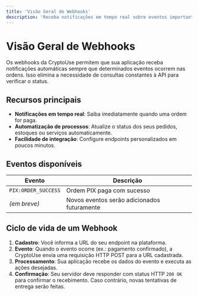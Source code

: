 ```yaml
---
title: 'Visão Geral de Webhooks'
description: 'Receba notificações em tempo real sobre eventos importantes nas suas ordens'
---
```


# Visão Geral de Webhooks

Os webhooks da CryptoUse permitem que sua aplicação receba notificações automáticas sempre que determinados eventos ocorrem nas ordens. Isso elimina a necessidade de consultas constantes à API para verificar o status.

## Recursos principais

- **Notificações em tempo real**: Saiba imediatamente quando uma ordem for paga.
- **Automatização de processos**: Atualize o status dos seus pedidos, estoques ou serviços automaticamente.
- **Facilidade de integração**: Configure endpoints personalizados em poucos minutos.

## Eventos disponíveis

| Evento                | Descrição                               |
|-----------------------|------------------------------------------|
| `PIX:ORDER_SUCCESS`   | Ordem PIX paga com sucesso              |
| *(em breve)*          | Novos eventos serão adicionados futuramente |

## Ciclo de vida de um Webhook

1. **Cadastro**: Você informa a URL do seu endpoint na plataforma.
2. **Evento**: Quando o evento ocorre (ex.: pagamento confirmado), a CryptoUse envia uma requisição HTTP POST para a URL cadastrada.
3. **Processamento**: Sua aplicação recebe os dados do evento e executa as ações desejadas.
4. **Confirmação**: Seu servidor deve responder com status HTTP `200 OK` para confirmar o recebimento. Caso contrário, novas tentativas de entrega serão feitas.


